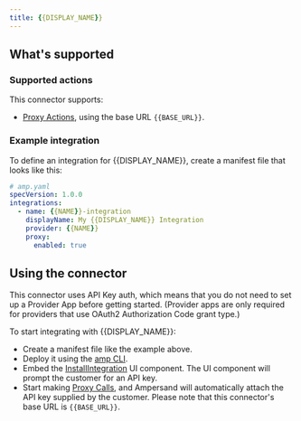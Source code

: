 ```yaml
---
title: {{DISPLAY_NAME}}
---
```

## What's supported

### Supported actions

This connector supports:
- [Proxy Actions](/proxy-actions), using the base URL `{{BASE_URL}}`.

### Example integration

To define an integration for {{DISPLAY_NAME}}, create a manifest file that looks like this:

```YAML
# amp.yaml
specVersion: 1.0.0
integrations:
  - name: {{NAME}}-integration
    displayName: My {{DISPLAY_NAME}} Integration
    provider: {{NAME}}
    proxy:
      enabled: true
```

## Using the connector

This connector uses API Key auth, which means that you do not need to set up a Provider App before getting started. (Provider apps are only required for providers that use OAuth2 Authorization Code grant type.)

To start integrating with {{DISPLAY_NAME}}:
- Create a manifest file like the example above.
- Deploy it using the [amp CLI](/cli/overview).
- Embed the [InstallIntegration](/embeddable-ui-components#install-integration) UI component. The UI component will prompt the customer for an API key.
- Start making [Proxy Calls](/proxy-actions), and Ampersand will automatically attach the API key supplied by the customer. Please note that this connector's base URL is `{{BASE_URL}}`.
